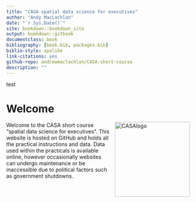 ```yaml
--- 
title: "CASA spatial data science for executives"
author: "Andy MacLachlan"
date: "`r Sys.Date()`"
site: bookdown::bookdown_site
output: bookdown::gitbook
documentclass: book
bibliography: [book.bib, packages.bib]
biblio-style: apalike
link-citations: yes
github-repo: andrewmaclachlan/CASA-short-course
description: ""
---
```

test

# Welcome {-}

<a href="https://www.ucl.ac.uk/bartlett/casa/"><img src="general_images/casa_logo.jpg" height="200" alt="CASAlogo" align="right" style="margin: 0 1em 0 1em" /></a>

Welcome to the CASA short course "spatial data science for executives". This website is hosted on GitHub and holds all the practical instructions and data. Data used within the practicals is available online, however occasionally websites can undergo maintenance or be inaccessible due to political factors such as government shutdowns.  



